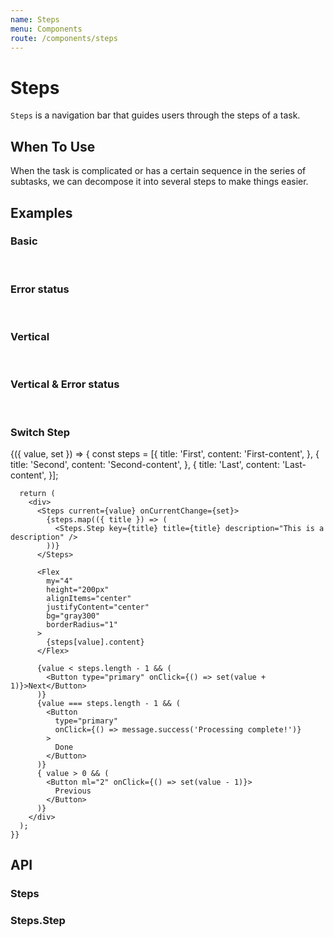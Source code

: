 ```yaml
---
name: Steps
menu: Components
route: /components/steps
---
```





# Steps

`Steps` is a navigation bar that guides users through the steps of a task.

## When To Use

When the task is complicated or has a certain sequence in the series of subtasks, we can decompose it into several steps to make things easier.

## Examples

### Basic

<Playground>
  <Steps current={1}>
    <Steps.Step title="Finished" description="This is a description" />
    <Steps.Step title="In Progress" description="This is a description" />
    <Steps.Step title="Waiting" description="This is a description" />
  </Steps>
  <br />
  <Steps current={1}>
    <Steps.Step title="Finished" />
    <Steps.Step title="In Progress" />
    <Steps.Step title="Waiting" />
  </Steps>
</Playground>

### Error status

<Playground>
  <Steps current={1}>
    <Steps.Step title="Finished" description="This is a description" />
    <Steps.Step
      status="error"
      title="In Progress"
      description="This is a description"
    />
    <Steps.Step title="Waiting" description="This is a description" />
  </Steps>
  <br />
  <Steps current={1}>
    <Steps.Step title="Finished" />
    <Steps.Step status="error" title="In Progress" />
    <Steps.Step title="Waiting" />
  </Steps>
</Playground>

### Vertical

<Playground>
  <Steps current={1} direction="vertical">
    <Steps.Step title="Finished" description="This is a description" />
    <Steps.Step title="In Progress" description="This is a description" />
    <Steps.Step title="Waiting" description="This is a description" />
  </Steps>
  <br />
  <Steps current={1} direction="vertical">
    <Steps.Step title="Finished" />
    <Steps.Step title="In Progress" />
    <Steps.Step title="Waiting" />
  </Steps>
</Playground>

### Vertical & Error status

<Playground>
  <Steps current={1} direction="vertical">
    <Steps.Step title="Finished" description="This is a description" />
    <Steps.Step
      status="error"
      title="In Progress"
      description="This is a description"
    />
    <Steps.Step title="Waiting" description="This is a description" />
  </Steps>
  <br />
  <Steps current={1} direction="vertical">
    <Steps.Step title="Finished" />
    <Steps.Step status="error" title="In Progress" />
    <Steps.Step title="Waiting" />
  </Steps>
</Playground>

### Switch Step

<Playground>
  <Value initial={0}>
    {({ value, set }) => {
      const steps = [{
        title: 'First',
        content: 'First-content',
      }, {
        title: 'Second',
        content: 'Second-content',
      }, {
        title: 'Last',
        content: 'Last-content',
      }];

      return (
        <div>
          <Steps current={value} onCurrentChange={set}>
            {steps.map(({ title }) => (
              <Steps.Step key={title} title={title} description="This is a description" />
            ))}
          </Steps>

          <Flex
            my="4"
            height="200px"
            alignItems="center"
            justifyContent="center"
            bg="gray300"
            borderRadius="1"
          >
            {steps[value].content}
          </Flex>

          {value < steps.length - 1 && (
            <Button type="primary" onClick={() => set(value + 1)}>Next</Button>
          )}
          {value === steps.length - 1 && (
            <Button
              type="primary"
              onClick={() => message.success('Processing complete!')}
            >
              Done
            </Button>
          )}
          { value > 0 && (
            <Button ml="2" onClick={() => set(value - 1)}>
              Previous
            </Button>
          )}
        </div>
      );
    }}

  </Value>
</Playground>

## API

### Steps

<PropsTable of={Steps} />

### Steps.Step

<PropsTable of={Step} />

